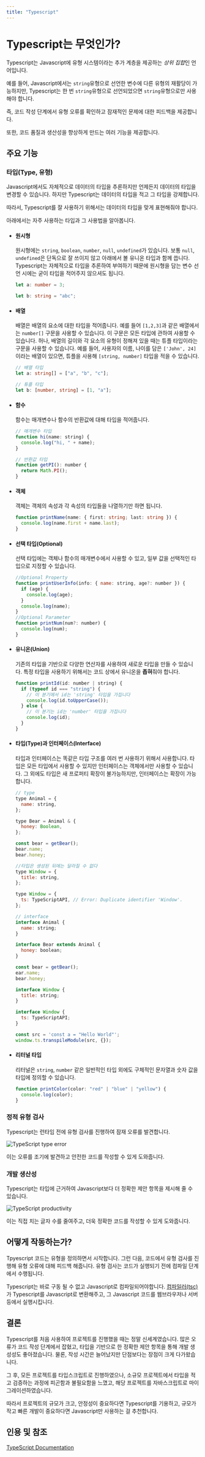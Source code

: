 ```yaml
---
title: "Typescript"
---
```


# Typescript는 무엇인가?

Typescript는 Javascript에 유형 시스템이라는 추가 계층을 제공하는 *상위 집합*인 언어입니다.

예를 들어, Javascript에서는 `string`유형으로 선언한 변수에 다른 유형의 재활당이 가능하지만,
Typescript는 한 번 `string`유형으로 선언되었으면 `string`유형으로만 사용해야 합니다.

즉, 코드 작성 단계에서 유형 오류를 확인하고 잠재적인 문제에 대한 피드백을 제공합니다.

또한, 코드 품질과 생산성을 향상하게 만드는 여러 기능을 제공합니다.

## 주요 기능

### 타입(Type, 유형)

Javascript에서도 자체적으로 데이터의 타입을 추론하지만 언제든지 데이터의 타입을 변경할 수 있습니다. 하지만 Typescript는 데이터의 타입을 적고 그 타입을 강제합니다.

따라서, Typescript를 잘 사용하기 위해서는 데이터의 타입을 맞게 표현해줘야 합니다.

아래에서는 자주 사용하는 타입과 그 사용법을 알아봅니다.

- #### 원시형

  원시형에는 `string`, `boolean`, `number`, `null`, `undefined`가 있습니다. 보통 `null`, `undefined`은 단독으로 잘 쓰이지 않고 아래에서 볼 유니온 타입과 함께 씁니다.
  Typescript는 자체적으로 타입을 추론하여 부여하기 때문에 원시형을 담는 변수 선언 시에는 굳이 타입을 적어주지 않으셔도 됩니다.

  ```ts
  let a: number = 3;

  let b: string = "abc";
  ```

- #### 배열

  배열은 배열의 요소에 대한 타입을 적어줍니다. 예를 들어 `[1,2,3]`과 같은 배열에서는 `number[]` 구문을 사용할 수 있습니다. 이 구문은 모든 타입에 관하여 사용할 수 있습니다.
  허나, 배열의 길이와 각 요소의 유형이 정해져 있을 때는 튜플 타입이라는 구문을 사용할 수 있습니다. 예를 들어, 사용자의 이름, 나이를 담은 `['John', 24]`이라는 배열이 있으면, 튜플을 사용해 `[string, number]` 타입을 적을 수 있습니다.

  ```ts
  // 배열 타입
  let a: string[] = ["a", "b", "c"];

  // 튜플 타입
  let b: [number, string] = [1, "a"];
  ```

- #### 함수

  함수는 매개변수나 함수의 반환값에 대해 타입을 적어줍니다.

  ```js
  // 매개변수 타입
  function hi(name: string) {
    console.log("hi, " + name);
  }

  // 반환값 타입
  function getPI(): number {
    return Math.PI();
  }
  ```

- #### 객체

  객체는 객체의 속성과 각 속성의 타입들을 나열하기만 하면 됩니다.

  ```ts
  function printName(name: { first: string; last: string }) {
    console.log(name.first + name.last);
  }
  ```

- #### 선택 타입(Optional)

  선택 타입에는 객체나 함수의 매개변수에서 사용할 수 있고, 일부 값을 선택적인 타입으로 지정할 수 있습니다.

  ```js
  //Optional Property
  function printUserInfo(info: { name: string, age?: number }) {
    if (age) {
      console.log(age);
    }
    console.log(name);
  }
  //Optional Parameter
  function printNum(num?: number) {
    console.log(num);
  }
  ```

- #### 유니온(Union)

  기존의 타입을 기반으로 다양한 연산자를 사용하여 새로운 타입을 만들 수 있습니다. 특정 타입을 사용하기 위해서는 코드 상에서 유니온을 **좁혀**줘야 합니다.

  ```js
  function printId(id: number | string) {
    if (typeof id === "string") {
      // 이 분기에서 id는 'string' 타입을 가집니다
      console.log(id.toUpperCase());
    } else {
      // 이 분기는 id는 'number' 타입을 가집니다
      console.log(id);
    }
  }
  ```

- #### 타입(Type)과 인터페이스(Interface)

  타입과 인터페이스는 똑같은 타입 구조를 여러 번 사용하기 위해서 사용합니다. 타입은 모든 타입에서 사용할 수 있지만 인터페이스는 객체에서만 사용할 수 있습니다.
  그 외에도 타입은 새 프로퍼티 확장이 불가능하지만, 인터페이스는 확장이 가능합니다.

  ```js
  // type
  type Animal = {
    name: string,
  };

  type Bear = Animal & {
    honey: Boolean,
  };

  const bear = getBear();
  bear.name;
  bear.honey;

  //타입은 생성된 뒤에는 달라질 수 없다
  type Window = {
    title: string,
  };

  type Window = {
    ts: TypeScriptAPI, // Error: Duplicate identifier 'Window'.
  };

  // interface
  interface Animal {
    name: string;
  }

  interface Bear extends Animal {
    honey: boolean;
  }

  const bear = getBear();
  ear.name;
  bear.honey;

  interface Window {
    title: string;
  }

  interface Window {
    ts: TypeScriptAPI;
  }

  const src = 'const a = "Hello World"';
  window.ts.transpileModule(src, {});
  ```

- #### 리터널 타입

  리터널은 `string`, `number` 같은 일반적인 타입 외에도 구체적인 문자열과 숫자 값을 타입에 정의할 수 있습니다.

  ```js
  function printColor(color: "red" | "blue" | "yellow") {
    console.log(color);
  }
  ```

### 정적 유형 검사

Typescript는 런타임 전에 유형 검사를 진행하여 잠재 오류를 발견합니다.

![TypeScript type error](/assets/typescript-1.webp)

이는 오류를 조기에 발견하고 안전한 코드를 작성할 수 있게 도와줍니다.

### 개발 생산성

Typescript는 타입에 근거하여 Javascript보다 더 정확한 제안 항목을 제시해 줄 수 있습니다.

![TypeScript productivity](/assets/typescript-2.webp)

이는 직접 치는 글자 수를 줄여주고, 더욱 정확한 코드를 작성할 수 있게 도와줍니다.

## 어떻게 작동하는가?

Tpyescript 코드는 유형을 정의하면서 시작합니다. 그런 다음, 코드에서 유형 검사를 진행해 유형 오류에 대해 피드백 해줍니다. 유형 검사는 코드가 실행되기 전에 컴파일 단계에서 수행됩니다.

Typescript는 바로 구동 될 수 없고 Javascript로 컴파일되어야합니다. [컴파일러(tsc)](https://www.npmjs.com/package/tsc)가 Typescript를 Javascript로 변환해주고, 그 Javascript 코드를 웹브라우저나 서버 등에서 실행시킵니다.

## 결론

Typescript를 처음 사용하여 프로젝트를 진행했을 때는 정말 신세계였습니다. 많은 오류가 코드 작성 단계에서 잡혔고, 타입을 기반으로 한 정확한 제안 항목을 통해 개발 생성성도 좋아졌습니다. 물론, 작성 시간은 늘어났지만 단점보다는 장점이 크게 다가왔습니다.

그 후, 모든 프로젝트를 타입스크립트로 진행하였으나, 소규모 프로젝트에서 타입을 적고 검증하는 과정에 피곤함과 불필요함을 느꼈고, 해당 프로젝트를 자바스크립트로 마이그레이션하였습니다.

따라서 프로젝트의 규모가 크고, 안정성이 중요하다면 Typescript를 기용하고, 규모가 작고 빠른 개발이 중요하다면 Javascript만 사용하는 걸 추천합니다.

## 인용 및 참조

[TypeScript Documentation](https://www.typescriptlang.org/docs/)
